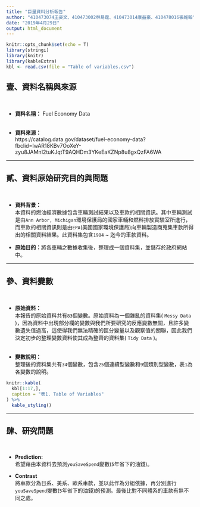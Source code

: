 ---
title: "巨量資料分析報告"
author: "410473074王姿文、410473002林易霆、410473014康益豪、410478016張維翰"
date: "2019年4月29日"
output: html_document
---
```{r setup, include=F}
knitr::opts_chunk$set(echo = T)
library(stringi)
library(knitr)
library(kableExtra)
kbl <- read.csv(file = "Table of variables.csv")
```


## **壹、資料名稱與來源**
\

* **資料名稱：**  Fuel Economy Data   
\  

* **資料來源：**  
https://catalog.data.gov/dataset/fuel-economy-data?fbclid=IwAR18KBv7OoXeY-zyu8JAMnI2tuKJqtT9AQHDm3YKeEaKZNp8u8gxQzFA6WA

-------------------------------------------------

## **貳、資料原始研究目的與問題**
\  

* **資料背景：**  
本資料的燃油經濟數據包含車輛測試結果以及車款的相關資訊。其中車輛測試是由`Ann Arbor, Michigan`環境保護局的國家車輛和燃料排放實驗室所進行，而車款的相關資訊則是由`EPA`(美國國家環境保護局)向車輛製造商蒐集車款所得出的相關資料結果。此資料集包含`1984` ~ 迄今的車款資料。
\  

* **原始目的：**將各車輛之數據收集後，整理成一個資料集，並儲存於政府網站中。

-------------------------------------------------


## **參、資料變數**
\  

* **原始資料：**  
    本報告的原始資料共有`83`個變數。原始資料為一個雜亂的資料集( `Messy Data` )，因為資料中出現部分欄的變數與我們所要研究的反應變數無關，且許多變數遺失值過高，這使得我們無法精確的區分變量以及觀察值的關聯，因此我們決定初步的整理變數資料使其成為整齊的資料集( `Tidy Data` )。  
\  

* **變數說明：**  
整理後的資料集共有`34`個變數，包含`25`個連續型變數和`9`個類別型變數，表`1`為各變數的說明。

\newpage  
```{r tablevar, echo = F}
knitr::kable(
  kbl[1:17,],
  caption = "表1. Table of Variables"
) %>%
  kable_styling()
```

-------------------------------------------------

## **肆、研究問題**
\  

* **Prediction:**  
希望藉由本資料去預測`youSaveSpend`變數(`5`年省下的油錢)。 

* **Contrast**  
將車款分為日系、美系、歐系車款，並以此作為分組依據，再分別進行`youSaveSpend`變數(`5`年省下的油錢)的預測。最後比對不同體系的車款有無不同之處。